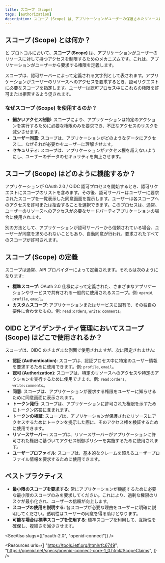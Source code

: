 ```yaml
---
title: スコープ (Scope)
tags: [authorization]
description: スコープ (Scope) は、アプリケーションがユーザーの保護されたリソースにアクセスするために要求する権限を定義します。これは、OAuth 2.0 および OIDC における基本的な概念であり、アプリケーションがユーザーのデータにどの程度アクセスできるかを制御します。
---
```


## スコープ (Scope) とは何か？

<Ref slug="oauth-2.0" /> と <Ref slug="openid-connect" /> プロトコルにおいて、**スコープ (Scope)** は、アプリケーションがユーザーのリソースに対して持つアクセスを制限するためのメカニズムです。これは、アプリケーションがユーザーから要求する権限を定義します。

スコープは、認可サーバーによって定義される文字列として表されます。アプリケーションがユーザーのリソースへのアクセスを要求するとき、認可リクエストに必要なスコープを指定します。ユーザーは認可プロセス中にこれらの権限を許可または拒否するよう促されます。

### なぜスコープ (Scope) を使用するのか？

- **細かいアクセス制御**: スコープにより、アプリケーションは特定のアクションを実行するために必要な権限のみを要求でき、不正なアクセスのリスクを減少させます。
- **ユーザー同意**: スコープは、アプリケーションがどのようなデータにアクセスし、なぜそれが必要かをユーザーに理解させます。
- **セキュリティ**: スコープは、アプリケーションがアクセス権を超えないようにし、ユーザーのデータのセキュリティを向上させます。

## スコープ (Scope) はどのように機能するか？

アプリケーションが OAuth 2.0 / OIDC 認可プロセスを開始するとき、認可リクエストにスコープのリストを含めます。その後、認可サーバーはユーザーに要求されたスコープを一覧表示した同意画面を提示します。ユーザーは各スコープへのアクセスを許可または拒否することを選択できます。このプロセスは、通常、ユーザーのリソースへのアクセスが必要なサードパーティアプリケーションの場合に使用されます。

別の方法として、アプリケーションが認可サーバーから信頼されている場合、ユーザーが同意を求められないこともあり、自動同意が行われ、要求されたすべてのスコープが許可されます。

## スコープ (Scope) の定義

スコープは通常、API プロバイダーによって定義されます。それらは次のようになります:
- **標準スコープ**: OAuth 2.0 仕様によって定義された、さまざまなアプリケーションやサービスで共有される一般的に使用されるスコープ。例: `openid`, `profile`, `email`。
- **カスタムスコープ**: アプリケーションまたはサービスに固有で、その独自の要件に合わせたもの。例: `read:orders`, `write:comments`。

## OIDC とアイデンティティ管理においてスコープ (Scope) はどこで使用されるか？

スコープは、OIDC のさまざまな側面で使用されますが、次に限定されません:

- **認証 (Authentication)**: スコープは、認証プロセス中に特定のユーザー情報を要求するために使用できます。例: `profile`, `email`。
- **認可 (Authorization)**: スコープは、特定のリソースへのアクセスや特定のアクションを実行するために使用できます。例: `read:orders`, `write:comments`。
- **同意**: スコープは、アプリケーションが要求する権限をユーザーに知らせるために同意画面に表示されます。
- **トークン発行**: スコープは、アプリケーションに許可された権限を示すためにトークン応答に含まれます。
- **トークンの検証**: スコープは、アプリケーションが保護されたリソースにアクセスするためにトークンを提示した際に、そのアクセス権を検証するために使用できます。
- **リソースサーバー**: スコープは、リソースサーバーがアプリケーションに許可された権限に基づいてアクセス制御ポリシーを実施するために使用されます。
- **ユーザープロファイル**: スコープは、基本的なクレームを超えるユーザープロファイル情報を要求するために使用できます。

## ベストプラクティス

- **最小限のスコープを要求する**: 常にアプリケーションが機能するために必要な最小限のスコープのみを要求してください。これにより、過剰な権限のリスクが最小化され、ユーザーの信頼が向上します。
- **スコープの使用を説明する**: 各スコープが必要な理由をユーザーに明確に説明してください。透明性はユーザーの同意を得る助けとなります。
- **可能な場合は標準スコープを使用する**: 標準スコープを利用して、互換性を確保し、複雑さを減少させます。

<SeeAlso slugs={["oauth-2.0", "openid-connect"]} />

<Resources
  urls={[
    "https://tools.ietf.org/html/rfc6749",
    "https://openid.net/specs/openid-connect-core-1_0.html#ScopeClaims",
  ]}
/>